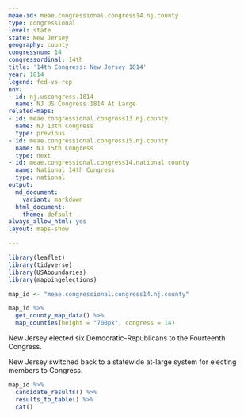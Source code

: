 ```yaml
---
meae-id: meae.congressional.congress14.nj.county
type: congressional
level: state
state: New Jersey
geography: county
congressnum: 14
congressordinal: 14th
title: '14th Congress: New Jersey 1814'
year: 1814
legend: fed-vs-rep
nnv:
- id: nj.uscongress.1814
  name: NJ US Congress 1814 At Large
related-maps:
- id: meae.congressional.congress13.nj.county
  name: NJ 13th Congress
  type: previous
- id: meae.congressional.congress15.nj.county
  name: NJ 15th Congress
  type: next
- id: meae.congressional.congress14.national.county
  name: National 14th Congress
  type: national
output:
  md_document:
    variant: markdown
  html_document:
    theme: default
always_allow_html: yes
layout: maps-show

---
```


```r
library(leaflet)
library(tidyverse)
library(USAboundaries)
library(mappingelections)

map_id <- "meae.congressional.congress14.nj.county"
```

<div class="map">

```r
map_id %>%
  get_county_map_data() %>%
  map_counties(height = "700px", congress = 14)
```

</div>

New Jersey elected six Democratic-Republicans to the Fourteenth Congress.

New Jersey switched back to a statewide at-large system for electing members to Congress. 

<div class="results-table">

```r
map_id %>%
  candidate_results() %>%
  results_to_table() %>%
  cat()
```

</div>
